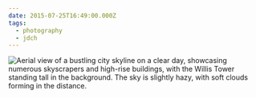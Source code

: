```yaml
---
date: 2015-07-25T16:49:00.000Z
tags:
  - photography
  - jdch
---
```

![Aerial view of a bustling city skyline on a clear day, showcasing numerous skyscrapers and high-rise buildings, with the Willis Tower standing tall in the background. The sky is slightly hazy, with soft clouds forming in the distance.](/assets/photos/20150725-IMG_1920.jpg)
